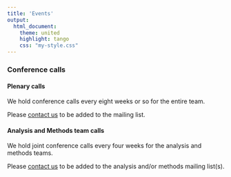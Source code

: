 ```yaml
---
title: 'Events'
output: 
  html_document:
    theme: united
    highlight: tango
    css: "my-style.css"
---
```


<div class="well">

### Conference calls
#### Plenary calls
We hold conference calls every eight weeks or so for the entire team.

Please [contact us](mailto:bravaconsortium@gmail.com) to be added to the mailing list.

#### Analysis and Methods team calls
We hold joint conference calls every four weeks for the analysis and methods teams.

Please [contact us](mailto:bravaconsortium@gmail.com) to be added to the analysis and/or methods mailing list(s).

</div>
